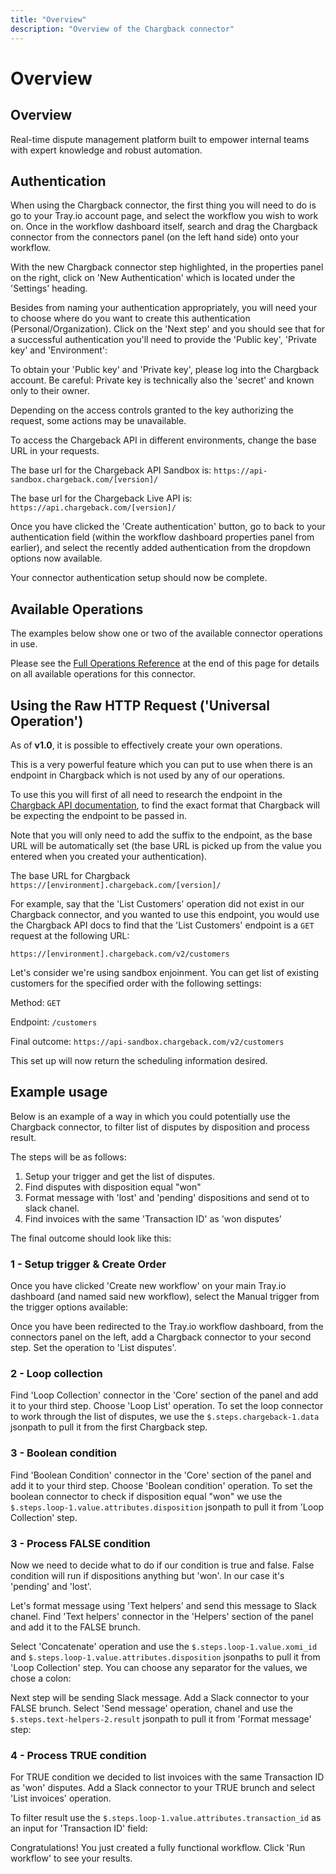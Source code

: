 ```yaml
---
title: "Overview"
description: "Overview of the Chargback connector"
---
```


# Overview

## Overview

Real-time dispute management platform built to empower internal teams with expert knowledge and robust automation.

## Authentication

When using the Chargback connector, the first thing you will need to do is go to your Tray.io account page, and select the workflow you wish to work on. Once in the workflow dashboard itself, search and drag the Chargback connector from the connectors panel (on the left hand side) onto your workflow.

With the new Chargback connector step highlighted, in the properties panel on the right, click on 'New Authentication' which is located under the 'Settings' heading.

Besides from naming your authentication appropriately, you will need your to choose where do you want to create this authentication (Personal/Organization). Click on the 'Next step' and you should see that for a successful authentication you'll need to provide the 'Public key', 'Private key' and 'Environment':

To obtain your 'Public key' and 'Private key', please log into the Chargback account. Be careful: Private key is technically also the 'secret' and known only to their owner.

Depending on the access controls granted to the key authorizing the request, some actions may be unavailable.

To access the Chargeback API in different environments, change the base URL in your requests.

The base url for the Chargeback API Sandbox is: `https://api-sandbox.chargeback.com/[version]/`

The base url for the Chargeback Live API is: `https://api.chargeback.com/[version]/`

Once you have clicked the 'Create authentication' button, go to back to your authentication field (within the workflow dashboard properties panel from earlier), and select the recently added authentication from the dropdown options now available.

Your connector authentication setup should now be complete.

## Available Operations

The examples below show one or two of the available connector operations in use.

Please see the [Full Operations Reference](#operationsFull) at the end of this page for details on all available operations for this connector.

## Using the Raw HTTP Request ('Universal Operation')

As of **v1.0**, it is possible to effectively create your own operations.

This is a very powerful feature which you can put to use when there is an endpoint in Chargback which is not used by any of our operations.

To use this you will first of all need to research the endpoint in the [Chargback API documentation](https://docs.chargeback.com/?version=latest), to find the exact format that Chargback will be expecting the endpoint to be passed in.

Note that you will only need to add the suffix to the endpoint, as the base URL will be automatically set (the base URL is picked up from the value you entered when you created your authentication).

The base URL for Chargback `https://[environment].chargeback.com/[version]/`

For example, say that the 'List Customers' operation did not exist in our Chargback connector, and you wanted to use this endpoint, you would use the Chargback API docs to find that the 'List Customers' endpoint is a `GET` request at the following URL:

`https://[environment].chargeback.com/v2/customers`

Let's consider we're using sandbox enjoinment. You can get list of existing customers for the specified order with the following settings:

Method: `GET`

Endpoint: `/customers`

Final outcome: `https://api-sandbox.chargeback.com/v2/customers`

This set up will now return the scheduling information desired.

## Example usage

Below is an example of a way in which you could potentially use the Chargback connector, to filter list of disputes by disposition and process result.

The steps will be as follows:

1. Setup your trigger and get the list of disputes.
2. Find disputes with disposition equal "won"
3. Format message with 'lost' and 'pending' dispositions and send ot to slack chanel.
4. Find invoices with the same 'Transaction ID' as 'won disputes'

The final outcome should look like this:

### 1 - Setup trigger & Create Order

Once you have clicked 'Create new workflow' on your main Tray.io dashboard (and named said new workflow), select the Manual trigger from the trigger options available:

Once you have been redirected to the Tray.io workflow dashboard, from the connectors panel on the left, add a Chargback connector to your second step. Set the operation to 'List disputes'.

### 2 - Loop collection

Find 'Loop Collection' connector in the 'Core' section of the panel and add it to your third step. Choose 'Loop List' operation. To set the loop connector to work through the list of disputes, we use the `$.steps.chargeback-1.data` jsonpath to pull it from the first Chargback step.

### 3 - Boolean condition

Find 'Boolean Condition' connector in the 'Core' section of the panel and add it to your third step. Choose 'Boolean condition' operation. To set the boolean connector to check if disposition equal "won" we use the `$.steps.loop-1.value.attributes.disposition` jsonpath to pull it from 'Loop Collection' step.

### 3 - Process FALSE condition

Now we need to decide what to do if our condition is true and false. False condition will run if dispositions anything but 'won'. In our case it's 'pending' and 'lost'.

Let's format message using 'Text helpers' and send this message to Slack chanel. Find 'Text helpers' connector in the 'Helpers' section of the panel and add it to the FALSE brunch.

Select 'Concatenate' operation and use the `$.steps.loop-1.value.xomi_id` and `$.steps.loop-1.value.attributes.disposition` jsonpaths to pull it from 'Loop Collection' step. You can choose any separator for the values, we chose a colon:

Next step will be sending Slack message. Add a Slack connector to your FALSE brunch. Select 'Send message' operation, chanel and use the `$.steps.text-helpers-2.result` jsonpath to pull it from 'Format message' step:

### 4 - Process TRUE condition

For TRUE condition we decided to list invoices with the same Transaction ID as 'won' disputes. Add a Slack connector to your TRUE brunch and select 'List invoices' operation.

To filter result use the `$.steps.loop-1.value.attributes.transaction_id` as an input for 'Transaction ID' field:

Congratulations! You just created a fully functional workflow. Click 'Run workflow' to see your results.

